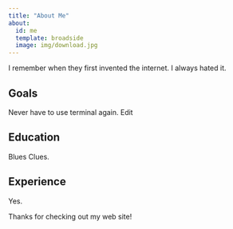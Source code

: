 ```yaml
---
title: "About Me"
about: 
  id: me
  template: broadside
  image: img/download.jpg
---
```


:::{#me}
I remember when they first invented the internet. I always hated it.

## Goals
Never have to use terminal again.
Edit

## Education
Blues Clues.

## Experience
Yes.
:::

Thanks for checking out my web site!

